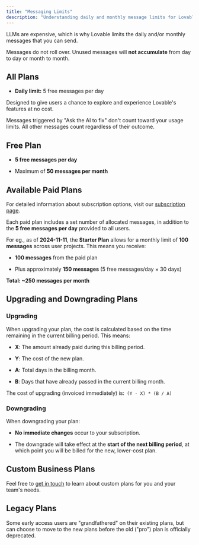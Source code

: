 ```yaml
---
title: "Messaging Limits"
description: "Understanding daily and monthly message limits for Lovable"
---
```


LLMs are expensive, which is why Lovable limits the daily and/or monthly messages that you can send.

<Note>Messages do not roll over. Unused messages will **not accumulate** from day to day or month to month.</Note>

## All Plans

* **Daily limit:** 5 free messages per day&#x20;

Designed to give users a chance to explore and experience Lovable's features at no cost.

<Note>
  Messages triggered by "Ask the AI to fix" don't count toward your usage limits.&#x20;
  All other messages count regardless of their outcome.
</Note>

## Free Plan

* **5 free messages per day**

* Maximum of **50 messages per month**

## Available Paid Plans

For detailed information about subscription options, visit our [subscription page](#).

Each paid plan includes a set number of allocated messages, in addition to the **5 free messages per day** provided to all users.

For eg., as of **2024-11-11**, the **Starter Plan** allows for a monthly limit of **100 messages** across user projects. This means you receive:

* **100 messages** from the paid plan

* Plus approximately **150 messages** (5 free messages/day × 30 days)

**Total: \~250 messages per month**

## Upgrading and Downgrading Plans

### Upgrading

When upgrading your plan, the cost is calculated based on the time remaining in the current billing period. This means:&#x20;

* **X**: The amount already paid during this billing period.

* **Y**: The cost of the new plan.

* **A**: Total days in the billing month.

* **B**: Days that have already passed in the current billing month.

The cost of upgrading (invoiced immediately) is:` (Y - X) * (B / A)`

### Downgrading

When downgrading your plan:

* **No immediate changes** occur to your subscription.

* The downgrade will take effect at the **start of the next billing period**, at which point you will be billed for the new, lower-cost plan.

## Custom Business Plans

Feel free to [get in touch](https://antonosika.typeform.com/to/OeRHhtI3#email=xxxxx) to learn about custom plans for you and your team's needs.

## Legacy Plans

Some early access users are "grandfathered" on their existing plans, but can choose to move to the new plans before the old ("pro") plan is officially deprecated.
